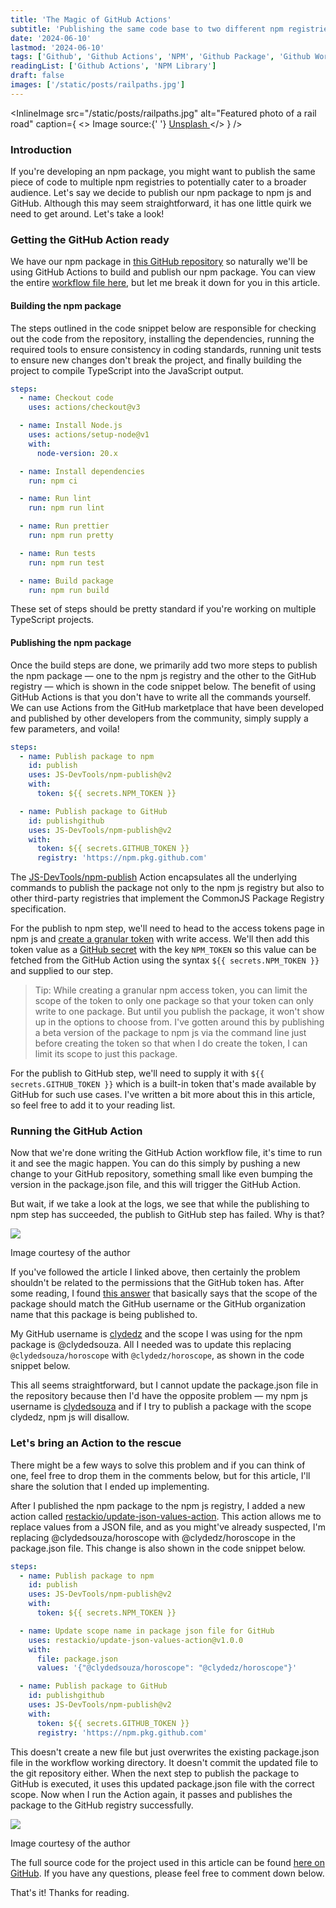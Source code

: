 ```yaml
---
title: 'The Magic of GitHub Actions'
subtitle: 'Publishing the same code base to two different npm registries'
date: '2024-06-10'
lastmod: '2024-06-10'
tags: ['Github', 'Github Actions', 'NPM', 'Github Package', 'Github Workflow']
readingList: ['Github Actions', 'NPM Library']
draft: false
images: ['/static/posts/railpaths.jpg']
---
```


<InlineImage
  src="/static/posts/railpaths.jpg"
  alt="Featured photo of a rail road"
  caption={
    <>
      Image source:{' '}
      <a href="https://unsplash.com/photos/brown-metal-train-rail-near-rocky-mountain-during-daytime-nShLC-WruxQ">
        Unsplash
      </a>
    </>
  }
/>

### Introduction

If you're developing an npm package, you might want to publish the same piece of code to multiple npm registries to potentially cater to a broader audience. Let's say we decide to publish our npm package to npm js and GitHub. Although this may seem straightforward, it has one little quirk we need to get around. Let's take a look!

### Getting the GitHub Action ready

We have our npm package in [this GitHub repository](https://github.com/ClydeDz/horoscope-npm) so naturally we'll be using GitHub Actions to build and publish our npm package. You can view the entire [workflow file here](https://github.com/ClydeDz/horoscope-npm/blob/main/.github/workflows/npm_lib.yaml), but let me break it down for you in this article.

#### Building the npm package

The steps outlined in the code snippet below are responsible for checking out the code from the repository, installing the dependencies, running the required tools to ensure consistency in coding standards, running unit tests to ensure new changes don't break the project, and finally building the project to compile TypeScript into the JavaScript output.

```yml
steps:
  - name: Checkout code
    uses: actions/checkout@v3

  - name: Install Node.js
    uses: actions/setup-node@v1
    with:
      node-version: 20.x

  - name: Install dependencies
    run: npm ci

  - name: Run lint
    run: npm run lint

  - name: Run prettier
    run: npm run pretty

  - name: Run tests
    run: npm run test

  - name: Build package
    run: npm run build
```

These set of steps should be pretty standard if you're working on multiple TypeScript projects.

#### Publishing the npm package

Once the build steps are done, we primarily add two more steps to publish the npm package — one to the npm js registry and the other to the GitHub registry — which is shown in the code snippet below. The benefit of using GitHub Actions is that you don't have to write all the commands yourself. We can use Actions from the GitHub marketplace that have been developed and published by other developers from the community, simply supply a few parameters, and voila!

```yml
steps:
  - name: Publish package to npm
    id: publish
    uses: JS-DevTools/npm-publish@v2
    with:
      token: ${{ secrets.NPM_TOKEN }}

  - name: Publish package to GitHub
    id: publishgithub
    uses: JS-DevTools/npm-publish@v2
    with:
      token: ${{ secrets.GITHUB_TOKEN }}
      registry: 'https://npm.pkg.github.com'
```

The [JS-DevTools/npm-publish](https://github.com/marketplace/actions/npm-publish) Action encapsulates all the underlying commands to publish the package not only to the npm js registry but also to other third-party registries that implement the CommonJS Package Registry specification.

For the publish to npm step, we'll need to head to the access tokens page in npm js and [create a granular token](https://docs.npmjs.com/creating-and-viewing-access-tokens) with write access. We'll then add this token value as a [GitHub secret](https://docs.github.com/en/actions/security-guides/using-secrets-in-github-actions#creating-secrets-for-a-repository) with the key `NPM_TOKEN` so this value can be fetched from the GitHub Action using the syntax `${{ secrets.NPM_TOKEN }}` and supplied to our step.

> Tip: While creating a granular npm access token, you can limit the scope of the token to only one package so that your token can only write to one package. But until you publish the package, it won't show up in the options to choose from. I've gotten around this by publishing a beta version of the package to npm js via the command line just before creating the token so that when I do create the token, I can limit its scope to just this package.

For the publish to GitHub step, we'll need to supply it with `${{ secrets.GITHUB_TOKEN }}` which is a built-in token that's made available by GitHub for such use cases. I've written a bit more about this in this article, so feel free to add it to your reading list.

### Running the GitHub Action

Now that we're done writing the GitHub Action workflow file, it's time to run it and see the magic happen. You can do this simply by pushing a new change to your GitHub repository, something small like even bumping the version in the package.json file, and this will trigger the GitHub Action.

But wait, if we take a look at the logs, we see that while the publishing to npm step has succeeded, the publish to GitHub step has failed. Why is that?

![](/static/posts/1_UJA9r3YnOPGKjJK7oluEjg.png)

Image courtesy of the author

If you've followed the article I linked above, then certainly the problem shouldn't be related to the permissions that the GitHub token has. After some reading, I found [this answer](https://github.com/orgs/community/discussions/52267#discussioncomment-5554918) that basically says that the scope of the package should match the GitHub username or the GitHub organization name that this package is being published to.

My GitHub username is [clydedz](https://github.com/ClydeDz) and the scope I was using for the npm package is @clydedsouza. All I needed was to update this replacing `@clydedsouza/horoscope` with `@clydedz/horoscope`, as shown in the code snippet below.

This all seems straightforward, but I cannot update the package.json file in the repository because then I'd have the opposite problem — my npm js username is [clydedsouza](https://www.npmjs.com/~clydedsouza) and if I try to publish a package with the scope clydedz, npm js will disallow.

### Let's bring an Action to the rescue

There might be a few ways to solve this problem and if you can think of one, feel free to drop them in the comments below, but for this article, I'll share the solution that I ended up implementing.

After I published the npm package to the npm js registry, I added a new action called [restackio/update-json-values-action](https://github.com/marketplace/actions/update-json-file-values). This action allows me to replace values from a JSON file, and as you might've already suspected, I'm replacing @clydedsouza/horoscope with @clydedz/horoscope in the package.json file. This change is also shown in the code snippet below.

```yml
steps:
  - name: Publish package to npm
    id: publish
    uses: JS-DevTools/npm-publish@v2
    with:
      token: ${{ secrets.NPM_TOKEN }}

  - name: Update scope name in package json file for GitHub
    uses: restackio/update-json-values-action@v1.0.0
    with:
      file: package.json
      values: '{"@clydedsouza/horoscope": "@clydedz/horoscope"}'

  - name: Publish package to GitHub
    id: publishgithub
    uses: JS-DevTools/npm-publish@v2
    with:
      token: ${{ secrets.GITHUB_TOKEN }}
      registry: 'https://npm.pkg.github.com'
```

This doesn't create a new file but just overwrites the existing package.json file in the workflow working directory. It doesn't commit the updated file to the git repository either. When the next step to publish the package to GitHub is executed, it uses this updated package.json file with the correct scope. Now when I run the Action again, it passes and publishes the package to the GitHub registry successfully.

![](/static/posts/1_Tiik_hoDDP1S3q3lt8Lj2w.png)

Image courtesy of the author

The full source code for the project used in this article can be found [here on GitHub](https://github.com/ClydeDz/horoscope-npm). If you have any questions, please feel free to comment down below.

That's it! Thanks for reading.
